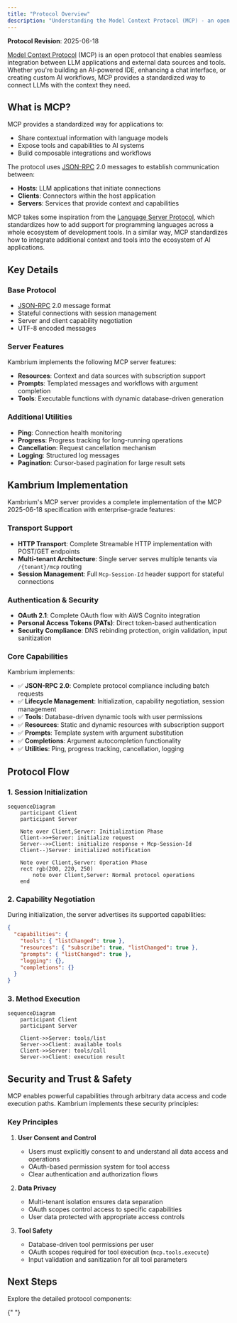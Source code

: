 ```yaml
---
title: "Protocol Overview"
description: "Understanding the Model Context Protocol (MCP) - an open protocol that enables seamless integration between LLM applications and external data sources and tools."
---
```


<Info>**Protocol Revision**: 2025-06-18</Info>

[Model Context Protocol](https://modelcontextprotocol.io) (MCP) is an open protocol that enables seamless integration between LLM applications and external data sources and tools. Whether you're building an AI-powered IDE, enhancing a chat interface, or creating custom AI workflows, MCP provides a standardized way to connect LLMs with the context they need.

## What is MCP?

MCP provides a standardized way for applications to:

- Share contextual information with language models
- Expose tools and capabilities to AI systems
- Build composable integrations and workflows

The protocol uses [JSON-RPC](https://www.jsonrpc.org/) 2.0 messages to establish communication between:

- **Hosts**: LLM applications that initiate connections
- **Clients**: Connectors within the host application
- **Servers**: Services that provide context and capabilities

MCP takes some inspiration from the [Language Server Protocol](https://microsoft.github.io/language-server-protocol/), which standardizes how to add support for programming languages across a whole ecosystem of development tools. In a similar way, MCP standardizes how to integrate additional context and tools into the ecosystem of AI applications.

## Key Details

### Base Protocol

- [JSON-RPC](https://www.jsonrpc.org/) 2.0 message format
- Stateful connections with session management
- Server and client capability negotiation
- UTF-8 encoded messages

### Server Features

Kambrium implements the following MCP server features:

- **Resources**: Context and data sources with subscription support
- **Prompts**: Templated messages and workflows with argument completion
- **Tools**: Executable functions with dynamic database-driven generation

### Additional Utilities

- **Ping**: Connection health monitoring
- **Progress**: Progress tracking for long-running operations
- **Cancellation**: Request cancellation mechanism
- **Logging**: Structured log messages
- **Pagination**: Cursor-based pagination for large result sets

## Kambrium Implementation

Kambrium's MCP server provides a complete implementation of the MCP 2025-06-18 specification with enterprise-grade features:

### Transport Support

- **HTTP Transport**: Complete Streamable HTTP implementation with POST/GET endpoints
- **Multi-tenant Architecture**: Single server serves multiple tenants via `/{tenant}/mcp` routing
- **Session Management**: Full `Mcp-Session-Id` header support for stateful connections

### Authentication & Security

- **OAuth 2.1**: Complete OAuth flow with AWS Cognito integration
- **Personal Access Tokens (PATs)**: Direct token-based authentication
- **Security Compliance**: DNS rebinding protection, origin validation, input sanitization

### Core Capabilities

Kambrium implements:

- ✅ **JSON-RPC 2.0**: Complete protocol compliance including batch requests
- ✅ **Lifecycle Management**: Initialization, capability negotiation, session management
- ✅ **Tools**: Database-driven dynamic tools with user permissions
- ✅ **Resources**: Static and dynamic resources with subscription support
- ✅ **Prompts**: Template system with argument substitution
- ✅ **Completions**: Argument autocompletion functionality
- ✅ **Utilities**: Ping, progress tracking, cancellation, logging

## Protocol Flow

### 1. Session Initialization

```mermaid
sequenceDiagram
    participant Client
    participant Server

    Note over Client,Server: Initialization Phase
    Client->>+Server: initialize request
    Server-->>Client: initialize response + Mcp-Session-Id
    Client--)Server: initialized notification

    Note over Client,Server: Operation Phase
    rect rgb(200, 220, 250)
        note over Client,Server: Normal protocol operations
    end
```

### 2. Capability Negotiation

During initialization, the server advertises its supported capabilities:

```json
{
  "capabilities": {
    "tools": { "listChanged": true },
    "resources": { "subscribe": true, "listChanged": true },
    "prompts": { "listChanged": true },
    "logging": {},
    "completions": {}
  }
}
```

### 3. Method Execution

```mermaid
sequenceDiagram
    participant Client
    participant Server

    Client->>Server: tools/list
    Server->>Client: available tools
    Client->>Server: tools/call
    Server->>Client: execution result
```

## Security and Trust & Safety

MCP enables powerful capabilities through arbitrary data access and code execution paths. Kambrium implements these security principles:

### Key Principles

1. **User Consent and Control**

   - Users must explicitly consent to and understand all data access and operations
   - OAuth-based permission system for tool access
   - Clear authentication and authorization flows

2. **Data Privacy**

   - Multi-tenant isolation ensures data separation
   - OAuth scopes control access to specific capabilities
   - User data protected with appropriate access controls

3. **Tool Safety**
   - Database-driven tool permissions per user
   - OAuth scopes required for tool execution (`mcp.tools.execute`)
   - Input validation and sanitization for all tool parameters

## Next Steps

Explore the detailed protocol components:

<CardGroup cols={3}>
  <Card
    title="Base Protocol"
    icon="code"
    href="/api-reference/mcp-protocol/base-protocol"
  />
  <Card
    title="Lifecycle"
    icon="refresh"
    href="/api-reference/mcp-protocol/lifecycle"
  />
  <Card
    title="Transports"
    icon="network-wired"
    href="/api-reference/mcp-protocol/transports"
  />
</CardGroup>

<CardGroup cols={2}>
  <Card
    title="Utilities"
    icon="wrench"
    href="/api-reference/mcp-protocol/utilities"
  />
  <Card
    title="Error Handling"
    icon="triangle-exclamation"
    href="/api-reference/mcp-protocol/error-handling"
  />
</CardGroup>{" "}
